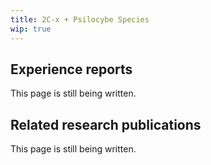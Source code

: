 ---
title: 2C-x + Psilocybe Species
wip: true
---

## Experience reports

This page is still being written.

## Related research publications

This page is still being written.

